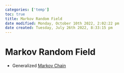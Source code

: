 ```yaml
---
categories: ['temp']
toc: true
title: Markov Random Field
date modified: Monday, October 10th 2022, 2:02:22 pm
date created: Tuesday, July 26th 2022, 8:33:15 pm
---
```


# Markov Random Field
- Generalized [Markov Chain](Markov%20Chain.qmd)



